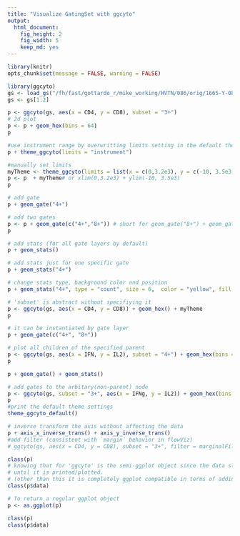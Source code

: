 ```yaml
---
title: "Visualize GatingSet with ggcyto"
output:
  html_document:
    fig_height: 2
    fig_width: 5
    keep_md: yes
---
```


```r
library(knitr)
opts_chunk$set(message = FALSE, warning = FALSE)
```


```r
library(ggcyto)
gs <- load_gs("/fh/fast/gottardo_r/mike_working/HVTN/086/orig/1665-Y-086/")
gs <- gs[1:2]
```


```r
p <- ggcyto(gs, aes(x = CD4, y = CD8), subset = "3+") 
# 2d plot 
p <- p + geom_hex(bins = 64)
p

#use instrument range by overwritting limits setting in the default theme
p + theme_ggcyto(limits = "instrument")

#manually set limits
myTheme <- theme_ggcyto(limits = list(x = c(0,3.2e3), y = c(-10, 3.5e3)))
p <- p  + myTheme# or xlim(0,3.2e3) + ylim(-10, 3.5e3) 
p

# add gate
p + geom_gate("4+")

# add two gates
p <- p + geom_gate(c("4+","8+")) # short for geom_gate("8+") + geom_gate("4+")
p

# add stats (for all gate layers by default)
p + geom_stats()

# add stats just for one specific gate
p + geom_stats("4+")

# change stats type, background color and position
p + geom_stats("4+", type = "count", size = 6,  color = "yellow", fill = "black", adjust = 0.3)
```

```r
# 'subset' is abstract without specifiying it
p <- ggcyto(gs, aes(x = CD4, y = CD8)) + geom_hex() + myTheme
p
```

```r

# it can be instantiated by gate layer
p + geom_gate(c("4+", "8+"))

# plot all children of the specified parent
p <- ggcyto(gs, aes(x = IFN, y = IL2), subset = "4+") + geom_hex(bins = 64)
p

p + geom_gate() + geom_stats()

# add gates to the arbitary(non-parent) node
p <- ggcyto(gs, subset = "3+", aes(x = IFNg, y = IL2)) + geom_hex(bins = 64) + geom_gate(c("4+/IFNg+"))
p
#print the default theme settings
theme_ggcyto_default()

# inverse transform the axis without affecting the data
p + axis_x_inverse_trans() + axis_y_inverse_trans()
#add filter (consistent with `margin` behavior in flowViz)
# ggcyto(gs, aes(x = CD4, y = CD8), subset = "3+", filter = marginalFilter)  + geom_hex(bins = 32, na.rm = T)
```


```r
class(p)
# knowing that for 'ggcyto' is the semi-ggplot object since the data slot is NOT fortified to data.frame
# until it is printed/plotted.
# (other than this it is completely ggplot compatible in terms of adding layers and themes)
class(p$data)

# To return a regular ggplot object
p <- as.ggplot(p)

class(p)
class(p$data)
```




